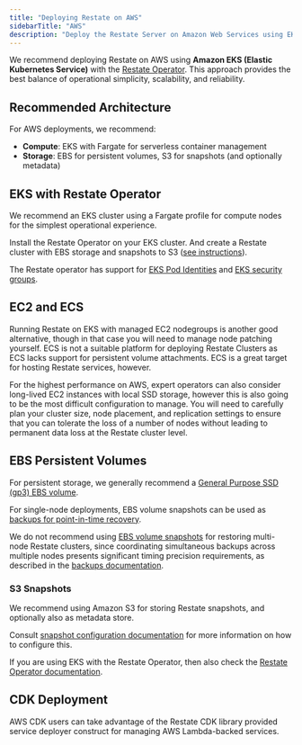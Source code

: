```yaml
---
title: "Deploying Restate on AWS"
sidebarTitle: "AWS"
description: "Deploy the Restate Server on Amazon Web Services using EKS, Fargate, and S3."
---
```


We recommend deploying Restate on AWS using **Amazon EKS (Elastic Kubernetes Service)** with the [Restate Operator](/server/deploy/kubernetes). This approach provides the best balance of operational simplicity, scalability, and reliability.

## Recommended Architecture

For AWS deployments, we recommend:

- **Compute**: EKS with Fargate for serverless container management
- **Storage**: EBS for persistent volumes, S3 for snapshots (and optionally metadata)

## EKS with Restate Operator

We recommend an EKS cluster using a Fargate profile for compute nodes for the simplest operational experience.

Install the Restate Operator on your EKS cluster.
And create a Restate cluster with EBS storage and snapshots to S3 ([see instructions](/server/deploy/kubernetes)).

The Restate operator has support for [EKS Pod Identities](https://github.com/restatedev/restate-operator/tree/main?tab=readme-ov-file#eks-pod-identity) and [EKS security groups](https://github.com/restatedev/restate-operator/tree/main?tab=readme-ov-file#eks-security-groups-for-pods).

## EC2 and ECS

Running Restate on EKS with managed EC2 nodegroups is another good alternative, though in that case you will need to manage node patching yourself. ECS is not a suitable platform for deploying Restate Clusters as ECS lacks support for persistent volume attachments. ECS is a great target for hosting Restate services, however.

For the highest performance on AWS, expert operators can also consider long-lived EC2 instances with local SSD storage, however this is also going to be the most difficult configuration to manage. You will need to carefully plan your cluster size, node placement, and replication settings to ensure that you can tolerate the loss of a number of nodes without leading to permanent data loss at the Restate cluster level.

## EBS Persistent Volumes

For persistent storage, we generally recommend a [General Purpose SSD (gp3) EBS volume](https://docs.aws.amazon.com/ebs/latest/userguide/general-purpose.html#gp3-ebs-volume-type).

For single-node deployments, EBS volume snapshots can be used as [backups for point-in-time recovery](/server/snapshots#data-backups-2).

We do not recommend using [EBS volume snapshots](https://docs.aws.amazon.com/ebs/latest/userguide/ebs-snapshots.html) for restoring multi-node Restate clusters, since coordinating simultaneous backups across multiple nodes presents significant timing precision requirements, as described in the [backups documentation](/server/snapshots#multi-node-backup-challenges).

### S3 Snapshots

We recommend using Amazon S3 for storing Restate snapshots, and optionally also as metadata store.

Consult [snapshot configuration documentation](/server/snapshots#configuring-automatic-snapshotting) for more information on how to configure this.

If you are using EKS with the Restate Operator, then also check the [Restate Operator documentation](/server/deploy/kubernetes#replicated-cluster-deployment).

## CDK Deployment

AWS CDK users can take advantage of the Restate CDK library provided service deployer construct for managing AWS Lambda-backed services.

<Card title="Restate CDK GitHub" href="https://github.com/restatedev/cdk" icon="github" horizontal={true} />


